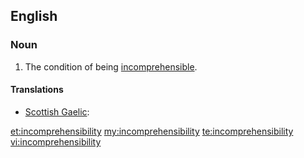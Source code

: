 ==English==

===Noun===
{{en-noun|-}}

# The condition of being [[incomprehensible]].

====Translations====
{{trans-top|condition of being incomprehensible}}
* [[Scottish Gaelic]]: {{t-|gd|do-thuigsinneachd|f}}
{{trans-mid}}
{{trans-bottom}}

[[et:incomprehensibility]]
[[my:incomprehensibility]]
[[te:incomprehensibility]]
[[vi:incomprehensibility]]